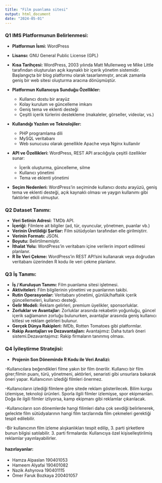 ---
title: "Film puanlama sitesi"
output: html_document
date: "2024-05-01"
---

### Q1 IMS Platformunun Belirlenmesi:

- **Platformun İsmi:** WordPress
- **Lisansı:** GNU General Public License (GPL)
- **Kısa Tarihçesi:** WordPress, 2003 yılında Matt Mullenweg ve Mike Little tarafından oluşturulan açık kaynaklı bir içerik yönetim sistemidir. Başlangıçta bir blog platformu olarak tasarlanmıştır, ancak zamanla geniş bir web sitesi oluşturma aracına dönüşmüştür.

- **Platformun Kullanıcıya Sunduğu Özellikler:**
  - Kullanıcı dostu bir arayüz
  - Kolay kurulum ve güncelleme imkanı
  - Geniş tema ve eklenti desteği
  - Çeşitli içerik türlerini destekleme (makaleler, görseller, videolar, vs.)

- **Kullandığı Yazılım ve Teknolojiler:**
  - PHP programlama dili
  - MySQL veritabanı
  - Web sunucusu olarak genellikle Apache veya Nginx kullanılır

- **API ve Özellikleri:** WordPress, REST API aracılığıyla çeşitli özellikler sunar:
  - İçerik oluşturma, güncelleme, silme
  - Kullanıcı yönetimi
  - Tema ve eklenti yönetimi

- **Seçim Nedenleri:** WordPress'in seçiminde kullanıcı dostu arayüzü, geniş tema ve eklenti desteği, açık kaynaklı olması ve yaygın kullanımı gibi faktörler etkili olmuştur.

### Q2 Dataset Tanımı:

- **Veri Setinin Adresi:** TMDb API.
- **İçeriği:** Filmlere ait bilgiler (ad, tür, oyuncular, yönetmen, puanlar vb.)
- **Verinin Üretildiği Şartlar:** Film sütüdyoları tarafından elle girilmiştirr.
- **Verinin Formatı:** JSON.
- **Boyutu:** Belirtilmemiştir.
- **İthalat Yolu:** WordPress'in veritabanı içine verilerin import edilmesi planlanır.
- **R İle Veri Çekme:** WordPress'in REST API'sini kullanarak veya doğrudan veritabanı üzerinden R kodu ile veri çekme planlanır.

### Q3 İş Tanımı:

- **İş / Kuruluşun Tanımı:** Film puanlama sitesi işletmesi.
- **Aktiviteleri:** Film bilgilerinin yönetimi ve puanlarının takibi.
- **Rutin Operasyonlar:** Veritabanı yönetimi, günlük/haftalık içerik güncellemeleri, kullanıcı desteği.
- **Gelir Modeli:** Reklam gelirleri, premium üyelikler, sponsorluklar.
- **Zorluklar ve Avantajlar:** Zorluklar arasında rekabetin yoğunluğu, güncel içerik sağlamanın zorluğu bulunurken, avantajlar arasında geniş kullanıcı kitlesi ve reklam gelirleri bulunur.
- **Gerçek Dünya Rakipleri:** IMDb, Rotten Tomatoes gibi platformlar.
- **Rakip Avantajları ve Dezavantajları:** Avantajımız: Daha tutarlı öneri sistemi.Dezavantajımız: Rakip firmaların tanınmış olması.

### Q4 İyileştirme Stratejisi:

- **Projenin Son Döneminde R Kodu ile Veri Analizi:** 

-Kullanıcılara beğendikleri filme yakın bir film önerilir. Kullanıcı bir film girer;filmin puanı, türü, yönetmeni, aktörleri, senaristi gibi unsurlara bakarak öneri yapar. Kullanıcının izlediği filmleri önermez.

-Kullanıcıların izlediği filmlere göre sitede reklam gösterilecek. Bilim kurgu izlemişse, teknoloji ürünleri. Sporla ilgili filmler izlemişse, spor ekipmanları. Doğa ile ilgili filmler izliyorsa, kamp ekipmanı gibi reklamlar çıkarılacak.

-Kullanıcıların son dönemlerde hangi filimleri daha çok sevdiği belirlenerek, geleckte film sütüdyalarının hangi film tarzlarında film çekmeleri gerektiği tespit edilebilir.

-Bir kullanıcının film izleme alışkanlıkları tespit edilip, 3. parti şirketlere bunun bilgisi satılabilir. 3. parti firmalarda: Kullanıcıya özel kişiselleştirilmiş reklamlar yayınlayabilirler.




#### hazırlayanlar:
- Hamza Alpaslan 190401053
- Hameem Alyafai 190401082
- Nazik Ashyrova 190401115
- Ömer Faruk Bozkaya 200401057


